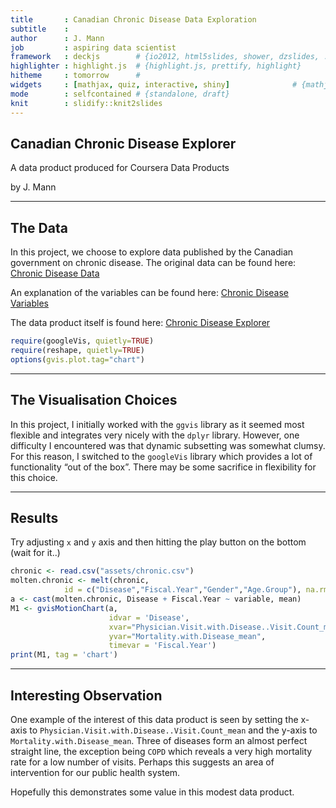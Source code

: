 ```yaml
---
title       : Canadian Chronic Disease Data Exploration
subtitle    : 
author      : J. Mann 
job         : aspiring data scientist
framework   : deckjs        # {io2012, html5slides, shower, dzslides, ...}
highlighter : highlight.js  # {highlight.js, prettify, highlight}
hitheme     : tomorrow      # 
widgets     : [mathjax, quiz, interactive, shiny]              # {mathjax, quiz, bootstrap}
mode        : selfcontained # {standalone, draft}
knit        : slidify::knit2slides
---
```


## Canadian Chronic Disease Explorer

A data product produced for Coursera Data Products 

by J. Mann


---

## The Data

In this project, we choose to explore data published by the Canadian
government on chronic disease. The original data can be found here:
[Chronic Disease Data](http://www.phac-aspc.gc.ca/data-donnees/hpcdp-pspmc/assets/ccdss-scsmc-eng.csv)

An explanation of the variables can be found here: 
[Chronic Disease Variables](http://www.phac-aspc.gc.ca/data-donnees/hpcdp-pspmc/assets/EN_CanadianAggregateDatasets.docx)

The data product itself is found here: [Chronic Disease Explorer](https://crema.shinyapps.io/chronic/)

```r
require(googleVis, quietly=TRUE)
require(reshape, quietly=TRUE)
options(gvis.plot.tag="chart")

```

---

## The Visualisation Choices

In this project, I initially worked with the `ggvis` library as it seemed most flexible 
and integrates very nicely with the `dplyr` library. However, one difficulty I 
encountered was that dynamic subsetting was somewhat clumsy. For this reason, 
I switched to the `googleVis` library which provides a lot of functionality “out 
of the box”. There may be some sacrifice in flexibility for this choice.

---  

## Results 

Try adjusting `x` and `y` axis and then hitting the play button on the bottom (wait for it..)

```r
chronic <- read.csv("assets/chronic.csv")
molten.chronic <- melt(chronic, 
            id = c("Disease","Fiscal.Year","Gender","Age.Group"), na.rm = T)
a <- cast(molten.chronic, Disease + Fiscal.Year ~ variable, mean)
M1 <- gvisMotionChart(a, 
                      idvar = 'Disease',
                      xvar="Physician.Visit.with.Disease..Visit.Count_mean",
                      yvar="Mortality.with.Disease_mean", 
                      timevar = 'Fiscal.Year')
print(M1, tag = 'chart')

```

---

## Interesting Observation

One example of the interest of this data product is seen by setting the x-axis 
to `Physician.Visit.with.Disease..Visit.Count_mean` and the y-axis to 
`Mortality.with.Disease_mean`. Three of diseases form an almost perfect straight
line, the exception being `COPD` which reveals a very high mortality rate for a low
number of visits. Perhaps this suggests an area of intervention for our public
health system.

Hopefully this demonstrates some value in this modest data product.
